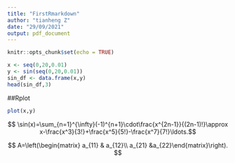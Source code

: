 ```yaml
---
title: "FirstRmarkdown"
author: "tianheng Z"
date: "29/09/2021"
output: pdf_document
---
```


```r
knitr::opts_chunk$set(echo = TRUE)
```

```r
x <- seq(0,20,0.01)
y <- sin(seq(0,20,0.01))
sin_df <- data.frame(x,y)
head(sin_df,3)
```
##Rplot
```r
plot(x,y)
```

\begin{equation}y=\sin(x)\end{equation}

$$ \sin(x)=\sum_{n=1}^{\infty}(-1)^{n+1}\cdot\frac{x^{2n-1}}{(2n-1)!}\approx x-\frac{x^3}{3!}+\frac{x^5}{5!}-\frac{x^7}{7!}\ldots.$$



$$ A=\left(\begin{matrix} a_{11} & a_{12}\\ a_{21} &a_{22}\end{matrix}\right). $$
